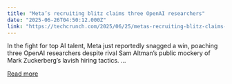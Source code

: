 ```yaml
---
title: "Meta’s recruiting blitz claims three OpenAI researchers"
date: "2025-06-26T04:50:12.000Z"
link: "https://techcrunch.com/2025/06/25/metas-recruiting-blitz-claims-three-openai-researchers/"
---
```


In the fight for top AI talent, Meta just reportedly snagged a win, poaching three OpenAI researchers despite rival Sam Altman&#8217;s public mockery of Mark Zuckerberg&#8217;s lavish hiring tactics. ...

[Read more](https://techcrunch.com/2025/06/25/metas-recruiting-blitz-claims-three-openai-researchers/)
